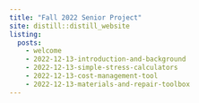 ```yaml
---
title: "Fall 2022 Senior Project"
site: distill::distill_website
listing: 
  posts:
    - welcome
    - 2022-12-13-introduction-and-background
    - 2022-12-13-simple-stress-calculators
    - 2022-12-13-cost-management-tool
    - 2022-12-13-materials-and-repair-toolbox
---
```

